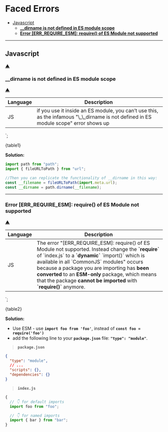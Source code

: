 
# **Faced Errors**<a id="h"></a>

- [Javascript](#a)
  - [**\_\_dirname is not defined in ES module scope**](#a1)
  - [**Error \[ERR_REQUIRE_ESM\]: require() of ES Module not supported**](#a2)

---

## Javascript <a id="a" />

[&#9650;](#h)

### **\_\_dirname is not defined in ES module scope** <a id="a1" />

[&#9650;](#h)

| Language | Description                                                                                                                           |
| -------- | ------------------------------------------------------------------------------------------------------------------------------------- |
| JS       | if you use it inside an ES module, you can’t use this, as the infamous "&#92;_&#92;_dirname is not defined in ES module scope" error shows up |
`;

<Markdown remarkPlugins={[remarkGfm]}>{table1}</Markdown>
<br />

**Solution:**

```js
import path from "path";
import { fileURLToPath } from "url";

//Then you can replicate the functionality of __dirname in this way:
const __filename = fileURLToPath(import.meta.url);
const __dirname = path.dirname(__filename);
```

---

### **Error [ERR_REQUIRE_ESM]: require() of ES Module not supported** <a id="a2" />

[&#9650;](#h)

| Language | Description                                                                                                                                                                                                                                                                                                                                                                    |
| -------- | ------------------------------------------------------------------------------------------------------------------------------------------------------------------------------------------------------------------------------------------------------------------------------------------------------------------------------------------------------------------------------ |
| JS       | The error "[ERR_REQUIRE_ESM]: require() of ES Module not supported. Instead change the **\`require\`** of \`index.js\` to a **\`dynamic\`** \`import()\` which is available in all \`CommonJS\` modules" occurs because a package you are importing has **been converted** to an **ESM-only** package, which means that the package **cannot be imported** with **\`require()\`** anymore. |

`;

<Markdown remarkPlugins={[remarkGfm]}>{table2}</Markdown>
<br />

**Solution:**

- Use ESM - use **`import foo from 'foo'`**, instead of **`const foo = require('foo')`**
- add the following line to your **`package.json`** file: **`"type": "module"`**.

> **`package.json`**

```json
{
  "type": "module",
  // ...
  "scripts": {},
  "dependencies": {}
}
```

> **`index.js`**

```js
{
  // 👇️ for default imports
  import foo from "foo";

  // 👇️ for named imports
  import { bar } from "bar";
}
```

<br />
<br />
<br />
